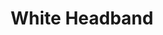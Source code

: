 ---
title: "White Headband"
meta_title: "White Headband craft"
description: "Craft de White Headband"
rank: "d"
draft: false
name: "White Headband"
recipe_img: "https://wiki.pokexgames.com/images/9/9b/White_Headband.png"
level: 37
craft_time: 1200
result: 1
value_npc: 1
ingredients:
  - name: "Punch Machine"
    quantity: 30
    item_img: "https://wiki.pokexgames.com/images/2/26/Punch_Machine.png"
    value_npc: 1
  - name: "Band Aid"
    quantity: 1000
    item_img: "https://wiki.pokexgames.com/images/a/a3/BandAid.png"
    value_npc: 1
  - name: "Martial Arts Scroll"
    quantity: 40
    item_img: "https://wiki.pokexgames.com/images/d/d8/Martial_Arts_Scroll.png"
    value_npc: 1
  - name: "Refined Style Point"
    quantity: 80
    item_img: "https://wiki.pokexgames.com/images/6/6b/Refined_style_point.png"
    value_npc: 1
---